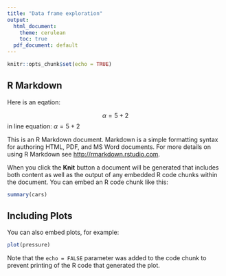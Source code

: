 ```yaml
---
title: "Data frame exploration"
output:
  html_document:
    theme: cerulean
    toc: true
  pdf_document: default
---
```

<!-- this is a YAML header -->
```r
knitr::opts_chunk$set(echo = TRUE)
```

## R Markdown

Here is an eqation:

$$\alpha = 5+ 2$$
in line equation: $\alpha = 5+ 2$

This is an R Markdown document. Markdown is a simple formatting syntax for authoring HTML, PDF, and MS Word documents. For more details on using R Markdown see <http://rmarkdown.rstudio.com>.

When you click the **Knit** button a document will be generated that includes both content as well as the output of any embedded R code chunks within the document. You can embed an R code chunk like this:

```r
summary(cars)
```

## Including Plots

You can also embed plots, for example:

```r
plot(pressure)
```

Note that the `echo = FALSE` parameter was added to the code chunk to prevent printing of the R code that generated the plot.
